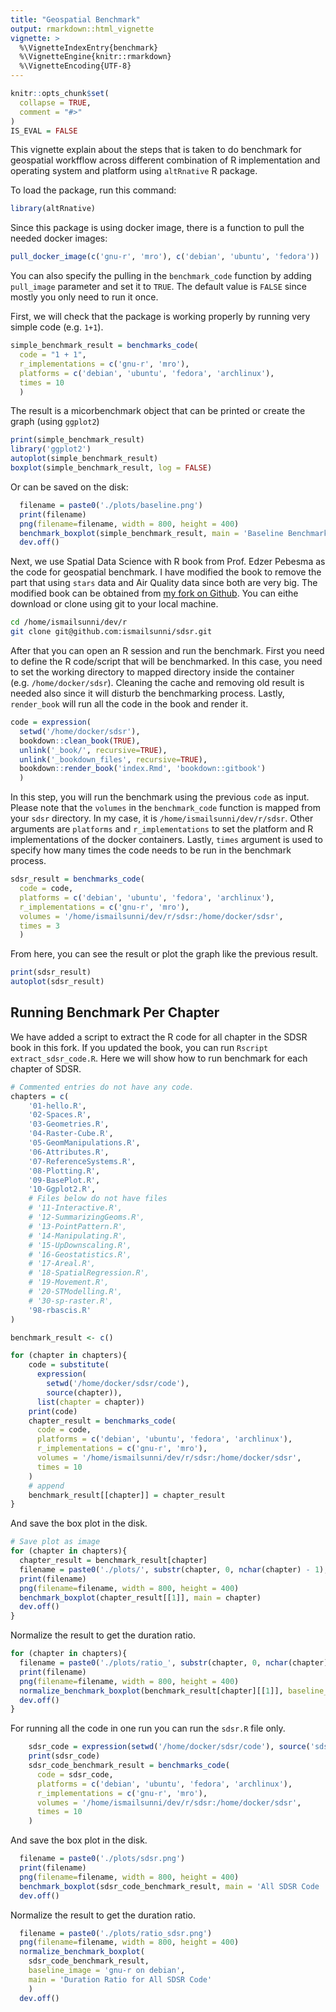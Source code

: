 ```yaml
---
title: "Geospatial Benchmark"
output: rmarkdown::html_vignette
vignette: >
  %\VignetteIndexEntry{benchmark}
  %\VignetteEngine{knitr::rmarkdown}
  %\VignetteEncoding{UTF-8}
---
```


```r
knitr::opts_chunk$set(
  collapse = TRUE,
  comment = "#>"
)
IS_EVAL = FALSE
```

This vignette explain about the steps that is taken to do benchmark for geospatial workfflow across different combination of R implementation and operating system and platform using `altRnative` R package.

To load the package, run this command:

```r
library(altRnative)
```

Since this package is using docker image, there is a function to pull the needed docker images:

```r
pull_docker_image(c('gnu-r', 'mro'), c('debian', 'ubuntu', 'fedora'))
```

You can also specify the pulling in the `benchmark_code` function by adding `pull_image` parameter and set it to `TRUE`. The default value is `FALSE` since mostly you only need to run it once.

First, we will check that the package is working properly by running very simple code (e.g. `1+1`).

```r
simple_benchmark_result = benchmarks_code(
  code = "1 + 1", 
  r_implementations = c('gnu-r', 'mro'), 
  platforms = c('debian', 'ubuntu', 'fedora', 'archlinux'),
  times = 10
  )
```

The result is a micorbenchmark object that can be printed or create the graph (using `ggplot2`)
```r
print(simple_benchmark_result)
library('ggplot2')
autoplot(simple_benchmark_result)
boxplot(simple_benchmark_result, log = FALSE)
```

Or can be saved on the disk:
```r
  filename = paste0('./plots/baseline.png')
  print(filename)
  png(filename=filename, width = 800, height = 400)
  benchmark_boxplot(simple_benchmark_result, main = 'Baseline Benchmark')
  dev.off()
```

Next, we use Spatial Data Science with R book from Prof. Edzer Pebesma as the code for geospatial benchmark. I have modified the book to remove the part that using `stars` data and Air Quality data since both are very big. The modified book can be obtained from [my fork on Github](https://github.com/ismailsunni/sdsr). You can eithe download or clone using git to your local machine.

```bash
cd /home/ismailsunni/dev/r
git clone git@github.com:ismailsunni/sdsr.git
```

After that you can open an R session and run the benchmark. First you need to define the R code/script that will be benchmarked. In this case, you need to set the working directory to mapped directory inside the container (e.g. `/home/docker/sdsr`). Cleaning the cache and removing old result is needed also since it will disturb the benchmarking process. Lastly, `render_book` will run all the code in the book and render it.
```R
code = expression(
  setwd('/home/docker/sdsr'), 
  bookdown::clean_book(TRUE), 
  unlink('_book/', recursive=TRUE), 
  unlink('_bookdown_files', recursive=TRUE), 
  bookdown::render_book('index.Rmd', 'bookdown::gitbook')
  )
```
In this step, you will run the benchmark using the previous `code` as input. Please note that the `volumes` in the `benchmark_code` function is mapped from your `sdsr` directory. In my case, it is `/home/ismailsunni/dev/r/sdsr`. Other arguments are `platforms` and `r_implementations` to set the platform and R implementations of the docker containers. Lastly, `times` argument is used to specify how many times the code needs to be run in the benchmark process.
```R
sdsr_result = benchmarks_code(
  code = code, 
  platforms = c('debian', 'ubuntu', 'fedora', 'archlinux'),
  r_implementations = c('gnu-r', 'mro'), 
  volumes = '/home/ismailsunni/dev/r/sdsr:/home/docker/sdsr', 
  times = 3
  )
```

From here, you can see the result or plot the graph like the previous result.
```r
print(sdsr_result)
autoplot(sdsr_result)
```

## Running Benchmark Per Chapter

We have added a script to extract the R code for all chapter in the SDSR book in this fork. If you updated the book, you can run `Rscript extract_sdsr_code.R`. Here we will show how to run benchmark for each chapter of SDSR.
```r
# Commented entries do not have any code.
chapters = c(
    '01-hello.R',
    '02-Spaces.R',
    '03-Geometries.R',
    '04-Raster-Cube.R',
    '05-GeomManipulations.R',
    '06-Attributes.R',
    '07-ReferenceSystems.R',
    '08-Plotting.R',
    '09-BasePlot.R',
    '10-Ggplot2.R',
    # Files below do not have files
    # '11-Interactive.R',
    # '12-SummarizingGeoms.R',
    # '13-PointPattern.R',
    # '14-Manipulating.R',
    # '15-UpDownscaling.R',
    # '16-Geostatistics.R',
    # '17-Areal.R',
    # '18-SpatialRegression.R',
    # '19-Movement.R',
    # '20-STModelling.R',
    # '30-sp-raster.R',
    '98-rbascis.R'
)

benchmark_result <- c()

for (chapter in chapters){
    code = substitute(
      expression(
        setwd('/home/docker/sdsr/code'), 
        source(chapter)), 
      list(chapter = chapter))
    print(code)
    chapter_result = benchmarks_code(
      code = code,
      platforms = c('debian', 'ubuntu', 'fedora', 'archlinux'),
      r_implementations = c('gnu-r', 'mro'),
      volumes = '/home/ismailsunni/dev/r/sdsr:/home/docker/sdsr',
      times = 10
    )
    # append
    benchmark_result[[chapter]] = chapter_result
}
```

And save the box plot in the disk.
```r
# Save plot as image
for (chapter in chapters){
  chapter_result = benchmark_result[chapter]
  filename = paste0('./plots/', substr(chapter, 0, nchar(chapter) - 1), 'png')
  print(filename)
  png(filename=filename, width = 800, height = 400)
  benchmark_boxplot(chapter_result[[1]], main = chapter)
  dev.off()
}
```

Normalize the result to get the duration ratio.

```r
for (chapter in chapters){
  filename = paste0('./plots/ratio_', substr(chapter, 0, nchar(chapter) - 1), 'png')
  print(filename)
  png(filename=filename, width = 800, height = 400)
  normalize_benchmark_boxplot(benchmark_result[chapter][[1]], baseline_image = 'gnu-r on debian', main = paste0('Duration Ratio for ', chapter))
  dev.off()
}
```

For running all the code in one run you can run the `sdsr.R` file only.

```r
    sdsr_code = expression(setwd('/home/docker/sdsr/code'), source('sdsr.R'))
    print(sdsr_code)
    sdsr_code_benchmark_result = benchmarks_code(
      code = sdsr_code,
      platforms = c('debian', 'ubuntu', 'fedora', 'archlinux'),
      r_implementations = c('gnu-r', 'mro'),
      volumes = '/home/ismailsunni/dev/r/sdsr:/home/docker/sdsr',
      times = 10
    )
```

And save the box plot in the disk.
```r
  filename = paste0('./plots/sdsr.png')
  print(filename)
  png(filename=filename, width = 800, height = 400)
  benchmark_boxplot(sdsr_code_benchmark_result, main = 'All SDSR Code ')
  dev.off()
```

Normalize the result to get the duration ratio.

```r
  filename = paste0('./plots/ratio_sdsr.png')
  png(filename=filename, width = 800, height = 400)
  normalize_benchmark_boxplot(
    sdsr_code_benchmark_result, 
    baseline_image = 'gnu-r on debian', 
    main = 'Duration Ratio for All SDSR Code'
    )
  dev.off()
```

